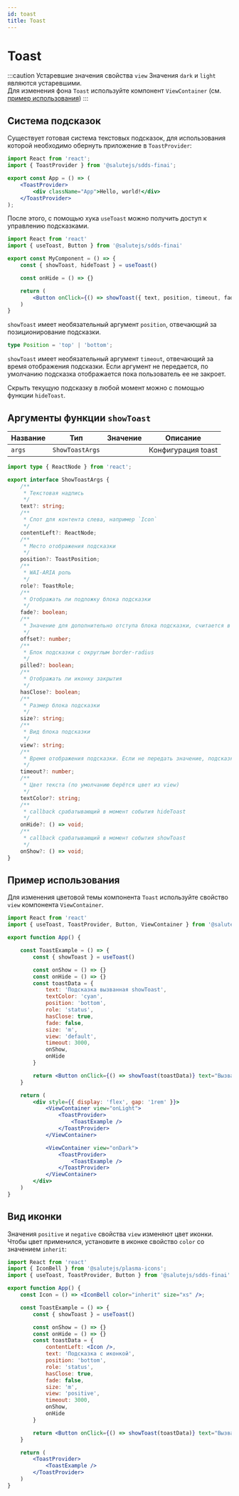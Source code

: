 ```yaml
---
id: toast
title: Toast
---
```



# Toast
<Description name="Toast" />
<PropsTable name="Toast" />

:::caution Устаревшие значения свойства `view`
Значения `dark` и `light` являются устаревшими.<br/>
Для изменения фона `Toast` используйте компонент `ViewContainer` (см. <a href="#пример-использования">пример использования</a>)
:::

## Система подсказок
Существует готовая система текстовых подсказок, для использования которой необходимо обернуть приложение в `ToastProvider`:

```jsx title="App.tsx"
import React from 'react';
import { ToastProvider } from '@salutejs/sdds-finai';

export const App = () => (
    <ToastProvider>
        <div className="App">Hello, world!</div>
    </ToastProvider>
);
```

После этого, с помощью хука `useToast` можно получить доступ к управлению подсказками.

```jsx title="MyComponent.tsx"
import React from 'react'
import { useToast, Button } from '@salutejs/sdds-finai'

export const MyComponent = () => {
    const { showToast, hideToast } = useToast()

    const onHide = () => {}

    return (
        <Button onClick={() => showToast({ text, position, timeout, fade, contentLeft, role, onHide })} />
    )
}
```

`showToast` имеет необязательный аргумент `position`, отвечающий за позиционирование подсказки.

```ts
type Position = 'top' | 'bottom';
```

`showToast` имеет необязательный аргумент `timeout`, отвечающий за время отображения подсказки.
Если аргумент не передается, по умолчанию подсказка отображается пока пользователь ее не закроет.

Скрыть текущую подсказку в любой момент можно с помощью функции `hideToast`.

## Аргументы функции `showToast`
| Название | Тип             | Значение | Описание           |
|----------|-----------------|----------|--------------------|
| `args`   | `ShowToastArgs` |          | Конфигурация toast |

```ts
import type { ReactNode } from 'react';

export interface ShowToastArgs {
    /**
     * Текстовая надпись
     */
    text?: string;
    /**
     * Слот для контента слева, например `Icon`
     */
    contentLeft?: ReactNode;
    /**
     * Место отображения подсказки
     */
    position?: ToastPosition;
    /**
     * WAI-ARIA роль
     */
    role?: ToastRole;
    /**
     * Отображать ли подложку блока подсказки
     */
    fade?: boolean;
    /**
     * Значение для дополнительно отступа блока подсказки, считается в rem.
     */
    offset?: number;
    /**
     * Блок подсказки c округлым border-radius
     */
    pilled?: boolean;
    /**
     * Отображать ли иконку закрытия
     */
    hasClose?: boolean;
    /**
     * Размер блока подсказки
     */
    size?: string;
    /**
     * Вид блока подсказки
     */
    view?: string;
    /**
     * Время отображения подсказки. Если не передать значение, подсказка будет отображаться пока ее не закроют.
     */
    timeout?: number;
    /**
     * Цвет текста (по умолчанию берётся цвет из view)
     */
    textColor?: string;
    /**
     * callback срабатывающий в момент события hideToast
     */
    onHide?: () => void;
    /**
     * callback срабатывающий в момент события showToast
     */
    onShow?: () => void;
}
```

## Пример использования
Для изменения цветовой темы компонента `Toast` используйте свойство `view` компонента `ViewContainer`.

```jsx live
import React from 'react'
import { useToast, ToastProvider, Button, ViewContainer } from '@salutejs/sdds-finai'

export function App() {

    const ToastExample = () => {
        const { showToast } = useToast()

        const onShow = () => {}
        const onHide = () => {}
        const toastData = {
            text: 'Подсказка вызванная showToast',
            textColor: 'cyan',
            position: 'bottom',
            role: 'status',
            hasClose: true,
            fade: false,
            size: 'm',
            view: 'default',
            timeout: 3000,
            onShow,
            onHide
        }

        return <Button onClick={() => showToast(toastData)} text="Вызвать подсказку" />
    }

    return (
        <div style={{ display: 'flex', gap: '1rem' }}>
            <ViewContainer view="onLight">
                <ToastProvider>
                    <ToastExample />
                </ToastProvider>
            </ViewContainer>

            <ViewContainer view="onDark">
                <ToastProvider>
                    <ToastExample />
                </ToastProvider>
            </ViewContainer>
        </div>
    )
}
```

## Вид иконки
Значения `positive` и `negative` свойства `view` изменяют цвет иконки.<br/>
Чтобы цвет применился, установите в иконке свойство `color` со значением `inherit`:

```jsx live
import React from 'react'
import { IconBell } from '@salutejs/plasma-icons';
import { useToast, ToastProvider, Button } from '@salutejs/sdds-finai'

export function App() {
    const Icon = () => <IconBell color="inherit" size="xs" />;

    const ToastExample = () => {
        const { showToast } = useToast()

        const onShow = () => {}
        const onHide = () => {}
        const toastData = {
            contentLeft: <Icon />,
            text: 'Подсказка c иконкой',
            position: 'bottom',
            role: 'status',
            hasClose: true,
            fade: false,
            size: 'm',
            view: 'positive',
            timeout: 3000,
            onShow,
            onHide
        }

        return <Button onClick={() => showToast(toastData)} text="Вызвать подсказку" />
    }

    return (
        <ToastProvider>
            <ToastExample />
        </ToastProvider>
    )
}
```
